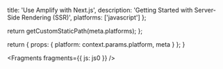                   
  title: 'Use Amplify with Next.js',
  description: 'Getting Started with Server-Side Rendering (SSR)',
  platforms: ['javascript']
};

  return getCustomStaticPath(meta.platforms);
};

  return {
    props: {
      platform: context.params.platform,
      meta
    }
  };
}
          



<Fragments fragments={{ js: js0 }} />
